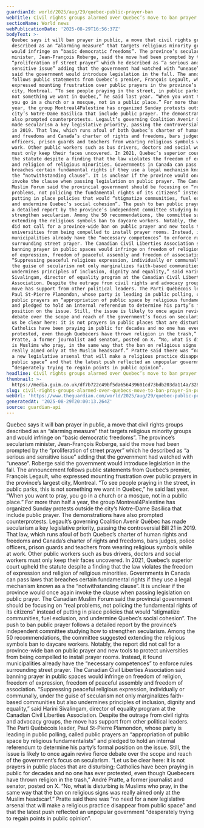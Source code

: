 ```yaml
---
guardianId: world/2025/aug/29/quebec-public-prayer-ban
webTitle: Civil rights groups alarmed over Quebec’s move to ban prayer in public
sectionName: World news
webPublicationDate: '2025-08-29T16:56:37Z'
bodyText: >-
  Quebec says it will ban prayer in public, a move that civil rights groups
  described as an “alarming measure” that targets religious minority groups and
  would infringe on “basic democratic freedoms”. The province’s secularism
  minister, Jean-François Roberge, said the move had been prompted by the
  “proliferation of street prayer” which he described as “a serious and
  sensitive issue” adding that the government had watched with “unease”. Roberge
  said the government would introduce legislation in the fall. The announcement
  follows public statements from Quebec’s premier, François Legault, who
  expressed mounting frustration over public prayers in the province’s largest
  city, Montreal. “To see people praying in the street, in public parks, this is
  not something we want in Quebec,” he said last year. “When you want to pray,
  you go in a church or a mosque, not in a public place.” For more than half a
  year, the group Montreal4Palestine has organized Sunday protests outside the
  city’s Notre-Dame Basilica that include public prayer. The demonstrations have
  also prompted counterprotests. Legault’s governing Coalition Avenir Québec has
  made secularism a key legislative priority, passing the controversial Bill 21
  in 2019. That law, which runs afoul of both Quebec’s charter of human rights
  and freedoms and Canada’s charter of rights and freedoms, bars judges, police
  officers, prison guards and teachers from wearing religious symbols while at
  work. Other public workers such as bus drivers, doctors and social workers
  must only keep their faces uncovered. In 2021, Quebec’s superior court upheld
  the statute despite a finding that the law violates the freedom of expression
  and religion of religious minorities. Governments in Canada can pass laws that
  breaches certain fundamental rights if they use a legal mechanism known as a
  the “notwithstanding clause”. It is unclear if the province would once again
  invoke the clause when passing legislation on public prayer. The Canadian
  Muslim Forum said the provincial government should be focusing on “real
  problems, not policing the fundamental rights of its citizens” instead of
  putting in place policies that would “stigmatize communities, fuel exclusion,
  and undermine Quebec’s social cohesion”. The push to ban public prayer follows
  a detailed report by the province’s independent committee studying how to
  strengthen secularism. Among the 50 recommendations, the committee suggested
  extending the religious symbols ban to daycare workers. Notably, the report
  did not call for a province-wide ban on public prayer and new tools to protect
  universities from being compelled to install prayer rooms. Instead, it found
  municipalities already have the “necessary competences” to enforce rules
  surrounding street prayer. The Canadian Civil Liberties Association said
  banning prayer in public spaces would infringe on freedom of religion, freedom
  of expression, freedom of peaceful assembly and freedom of association.
  “Suppressing peaceful religious expression, individually or communally, under
  the guise of secularism not only marginalizes faith-based communities but also
  undermines principles of inclusion, dignity and equality,” said Harini
  Sivalingam, director of equality program at the Canadian Civil Liberties
  Association. Despite the outrage from civil rights and advocacy groups, the
  move has support from other political leaders. The Parti Québécois leader,
  Paul St-Pierre Plamondon, whose party is leading in public polling, called
  public prayers an “appropriation of public space by religious fundamentalists”
  and pledged to hold an internal referendum to determine his party’s formal
  position on the issue. Still, the issue is likely to once again revive fierce
  debate over the scope and reach of the government’s focus on secularism. “Let
  us be clear here: it is not prayers in public places that are disturbing;
  Catholics have been praying in public for decades and no one has ever
  protested, even though Quebecers have thrown religion in the trash,” André
  Pratte, a former journalist and senator, posted on X. “No, what is disturbing
  is Muslims who pray, in the same way that the ban on religious signs was
  really aimed only at the Muslim headscarf.” Pratte said there was “no need for
  a new legislative arsenal that will make a religious practice disappear from
  public space” and that the latest push reflected an unpopular government
  “desperately trying to regain points in public opinion”.
headline: Civil rights groups alarmed over Quebec’s move to ban prayer in public
thumbnail: >-
  https://media.guim.co.uk/df7b722c49bf5da656439601cd73bdb203da114a/328_0_3465_2771/500.jpg
slug: civil-rights-groups-alarmed-over-quebecs-move-to-ban-prayer-in-public
webUrl: 'https://www.theguardian.com/world/2025/aug/29/quebec-public-prayer-ban'
generatedAt: '2025-08-29T20:00:13.264Z'
source: guardian-api
---
```

Quebec says it will ban prayer in public, a move that civil rights groups described as an “alarming measure” that targets religious minority groups and would infringe on “basic democratic freedoms”. The province’s secularism minister, Jean-François Roberge, said the move had been prompted by the “proliferation of street prayer” which he described as “a serious and sensitive issue” adding that the government had watched with “unease”. Roberge said the government would introduce legislation in the fall. The announcement follows public statements from Quebec’s premier, François Legault, who expressed mounting frustration over public prayers in the province’s largest city, Montreal. “To see people praying in the street, in public parks, this is not something we want in Quebec,” he said last year. “When you want to pray, you go in a church or a mosque, not in a public place.” For more than half a year, the group Montreal4Palestine has organized Sunday protests outside the city’s Notre-Dame Basilica that include public prayer. The demonstrations have also prompted counterprotests. Legault’s governing Coalition Avenir Québec has made secularism a key legislative priority, passing the controversial Bill 21 in 2019. That law, which runs afoul of both Quebec’s charter of human rights and freedoms and Canada’s charter of rights and freedoms, bars judges, police officers, prison guards and teachers from wearing religious symbols while at work. Other public workers such as bus drivers, doctors and social workers must only keep their faces uncovered. In 2021, Quebec’s superior court upheld the statute despite a finding that the law violates the freedom of expression and religion of religious minorities. Governments in Canada can pass laws that breaches certain fundamental rights if they use a legal mechanism known as a the “notwithstanding clause”. It is unclear if the province would once again invoke the clause when passing legislation on public prayer. The Canadian Muslim Forum said the provincial government should be focusing on “real problems, not policing the fundamental rights of its citizens” instead of putting in place policies that would “stigmatize communities, fuel exclusion, and undermine Quebec’s social cohesion”. The push to ban public prayer follows a detailed report by the province’s independent committee studying how to strengthen secularism. Among the 50 recommendations, the committee suggested extending the religious symbols ban to daycare workers. Notably, the report did not call for a province-wide ban on public prayer and new tools to protect universities from being compelled to install prayer rooms. Instead, it found municipalities already have the “necessary competences” to enforce rules surrounding street prayer. The Canadian Civil Liberties Association said banning prayer in public spaces would infringe on freedom of religion, freedom of expression, freedom of peaceful assembly and freedom of association. “Suppressing peaceful religious expression, individually or communally, under the guise of secularism not only marginalizes faith-based communities but also undermines principles of inclusion, dignity and equality,” said Harini Sivalingam, director of equality program at the Canadian Civil Liberties Association. Despite the outrage from civil rights and advocacy groups, the move has support from other political leaders. The Parti Québécois leader, Paul St-Pierre Plamondon, whose party is leading in public polling, called public prayers an “appropriation of public space by religious fundamentalists” and pledged to hold an internal referendum to determine his party’s formal position on the issue. Still, the issue is likely to once again revive fierce debate over the scope and reach of the government’s focus on secularism. “Let us be clear here: it is not prayers in public places that are disturbing; Catholics have been praying in public for decades and no one has ever protested, even though Quebecers have thrown religion in the trash,” André Pratte, a former journalist and senator, posted on X. “No, what is disturbing is Muslims who pray, in the same way that the ban on religious signs was really aimed only at the Muslim headscarf.” Pratte said there was “no need for a new legislative arsenal that will make a religious practice disappear from public space” and that the latest push reflected an unpopular government “desperately trying to regain points in public opinion”.
